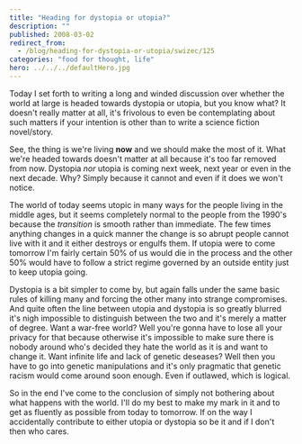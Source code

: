 ```yaml
---
title: "Heading for dystopia or utopia?"
description: ""
published: 2008-03-02
redirect_from:
  - /blog/heading-for-dystopia-or-utopia/swizec/125
categories: "food for thought, life"
hero: ../../../defaultHero.jpg
---
```


Today I set forth to writing a long and winded discussion over whether the world at large is headed towards dystopia or utopia, but you know what? It doesn't really matter at all, it's frivolous to even be contemplating about such matters if your intention is other than to write a science fiction novel/story.

See, the thing is we're living **now** and we should make the most of it. What we're headed towards doesn't matter at all because it's too far removed from now. Dystopia _nor_ utopia is coming next week, next year or even in the next decade. Why? Simply because it cannot and even if it does we won't notice.

The world of today seems utopic in many ways for the people living in the middle ages, but it seems completely normal to the people from the 1990's because the _transition_ is smooth rather than immediate. The few times anything changes in a quick manner the change is so abrupt people cannot live with it and it either destroys or engulfs them. If utopia were to come tomorrow I'm fairly certain 50% of us would die in the process and the other 50% would have to follow a strict regime governed by an outside entity just to keep utopia going.

Dystopia is a bit simpler to come by, but again falls under the same basic rules of killing many and forcing the other many into strange compromises. And quite often the line between utopia and dystopia is so greatly blurred it's nigh impossible to distinguish between the two and it's merely a matter of degree. Want a war-free world? Well you're gonna have to lose all your privacy for that because otherwise it's impossible to make sure there is nobody around who's decided they hate the world as it is and want to change it. Want infinite life and lack of genetic deseases? Well then you have to go into genetic manipulations and it's only pragmatic that genetic racism would come around soon enough. Even if outlawed, which is logical.

So in the end I've come to the conclusion of simply not bothering about what happens with the world. I'll do my best to make my mark in it and to get as fluently as possible from today to tomorrow. If on the way I accidentally contribute to either utopia or dystopia so be it and if I don't then who cares.
